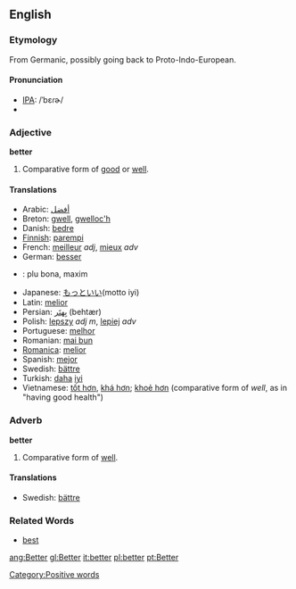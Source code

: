 ==English==

{{rank|going|knew|seen|207|better|name|among|done}}

===Etymology===
From Germanic, possibly going back to Proto-Indo-European.

==== Pronunciation ====
*[[International Phonetic Alphabet|IPA]]: /ˈbɛɾɚ/
*{{audio|en-us-better.ogg|Audio (US)}}


=== Adjective ===
'''better'''
# Comparative form of [[good]] or [[well]].

==== Translations ====
*Arabic: [[أفضل]]
*Breton: [[gwell]], [[gwelloc'h]]
*Danish: [[bedre]]
*[[Finnish]]: [[parempi]]
*French: [[meilleur]] ''adj'', [[mieux]] ''adv''
*German: [[besser]]
* {{io}} : plu bona, maxim
*Japanese: [[もっと]][[いい]](motto iyi)
*Latin: [[melior]]
*Persian: [[بِهتَر]] (behtær)
*Polish: [[lepszy]] ''adj'' ''m'', [[lepiej]] ''adv''
*Portuguese: [[melhor]]
*Romanian: [[mai bun]]
*[[Romanica]]: [[melior]]
*Spanish: [[mejor]]
*Swedish: [[bättre]]
*Turkish: [[daha]] [[iyi]]
*Vietnamese: [[tốt hơn]], [[khá hơn]]; [[khoẻ hơn]] (comparative form of ''well'', as in "having good health")

===Adverb===
'''better'''
# Comparative form of [[well]].

====Translations====
*Swedish: [[bättre]]

===Related Words===
*[[best]]

[[Category:Positive words]]

[[ang:Better]]
[[gl:Better]]
[[it:better]]
[[pl:better]]
[[pt:Better]]